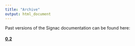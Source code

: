 ```yaml
---
title: "Archive"
output: html_document
---
```


Past versions of the Signac documentation can be found here:

#### [0.2](http://satijalab.org/signac/0.2)
